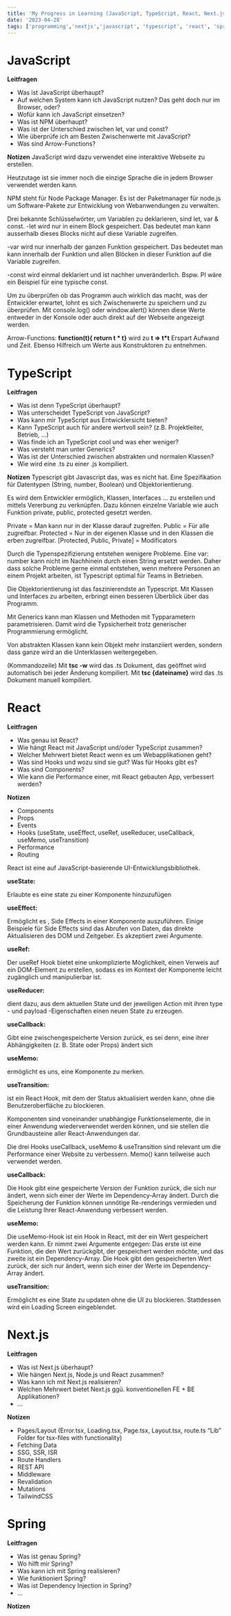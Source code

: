 ```yaml
---
title: 'My Progress in Learning (JavaScript, TypeScript, React, Next.js & Spring)'
date: '2023-04-28'
tags: ['programming','nextjs','javascript', 'typescript', 'react', 'spring']
---
```


# JavaScript

<CustomImage src="https://raw.githubusercontent.com/AndrinTraeger/blogposts/main/images/js.png" alt="JavaScript" />

**Leitfragen**
- Was ist JavaScript überhaupt?
- Auf welchen System kann ich JavaScript nutzen? Das geht doch nur im Browser, oder?
- Wofür kann ich JavaScript einsetzen?
- Was ist NPM überhaupt?
- Was ist der Unterschied zwischen let, var und const?
- Wie überprüfe ich am Besten Zwischenwerte mit JavaScript?
- Was sind Arrow-Functions?

**Notizen**
JavaScript wird dazu verwendet eine interaktive Webseite zu erstellen.

Heutzutage ist sie immer noch die einzige Sprache die in jedem Browser verwendet werden kann.

NPM steht für Node Package Manager. Es ist der Paketmanager für node.js um Software-Pakete zur Entwicklung von Webanwendungen zu verwalten.

Drei bekannte Schlüsselwörter, um Variablen zu deklarieren, sind let, var & const.
-let wird nur in einem Block gespeichert. Das bedeutet man kann ausserhalb dieses Blocks nicht auf diese Variable zugreifen.

-var wird nur innerhalb der ganzen Funktion gespeichert. Das bedeutet man kann innerhalb der Funktion und allen Blöcken in dieser Funktion auf die Variable zugreifen.

-const wird einmal deklariert und ist nachher unveränderlich. Bspw. PI wäre ein Beispiel für eine typische const.

Um zu überprüfen ob das Programm auch wirklich das macht, was der Entwickler erwartet, lohnt es sich Zwischenwerte zu speichern und zu überprüfen. Mit console.log() oder window.alert() können diese Werte entweder in der Konsole oder auch direkt auf der Webseite angezeigt werden.

Arrow-Functions: 
**function(t){ return t * t}** wird zu **t => t*t**
Erspart Aufwand und Zeit.
Ebenso Hilfreich um Werte aus Konstruktoren zu entnehmen.

# TypeScript

<CustomImage src="https://raw.githubusercontent.com/AndrinTraeger/blogposts/main/images/ts.png" alt="TypeScript" />

**Leitfragen**
- Was ist denn TypeScript überhaupt?
- Was unterscheidet TypeScript von JavaScript?
- Was kann mir TypeScript aus Entwicklersicht bieten?
- Kann TypeScript auch für andere wertvoll sein? (z.B. Projektleiter, Betrieb, …)
- Was finde ich an TypeScript cool und was eher weniger?
- Was versteht man unter Generics?
- Was ist der Unterschied zwischen abstrakten und normalen Klassen?
- Wie wird eine .ts zu einer .js kompiliert.

**Notizen**
Typescript gibt Javascript das, was es nicht hat. Eine Spezifikation für Datentypen (String, number, Boolean) und Objektorientierung. 

Es wird dem Entwickler ermöglich, Klassen, Interfaces … zu erstellen und mittels Vererbung zu verknüpfen. Dazu können einzelne Variable wie auch Funktion private, public, protected gesetzt werden. 

Private = Man kann nur in der Klasse darauf zugreifen.
Public = Für alle zugreifbar.
Protected = Nur in der eigenen Klasse und in den Klassen die erben zugreifbar.
[Protected, Public, Private] = Modificators

Durch die Typenspezifizierung entstehen wenigere Probleme. Eine var: number kann nicht im Nachhinein durch einen String ersetzt werden.
Daher dass solche Probleme gerne einmal entstehen, wenn mehrere Personen an einem Projekt arbeiten, ist Typescript optimal für Teams in Betrieben.

Die Objektorientierung ist das faszinierendste an Typescript. Mit Klassen und Interfaces zu arbeiten, erbringt einen besseren Überblick über das Programm.

Mit Generics kann man Klassen und Methoden mit Typparametern parametrisieren. Damit wird die Typsicherheit trotz generischer Programmierung ermöglicht.

Von abstrakten Klassen kann kein Objekt mehr instanziiert werden, sondern dass ganze wird an die Unterklassen weitergegeben.

(Kommandozeile)
Mit **tsc -w** wird das .ts Dokument, das geöffnet wird automatisch bei jeder Änderung kompiliert.
Mit **tsc {dateiname}** wird das .ts Dokument manuell kompiliert.

# React

<CustomImage src="https://raw.githubusercontent.com/AndrinTraeger/blogposts/main/images/react.png" alt="React" />

**Leitfragen**
- Was genau ist React?
- Wie hängt React mit JavaScript und/oder TypeScript zusammen?
- Welcher Mehrwert bietet React wenn es um Webapplikationen geht?
- Was sind Hooks und wozu sind sie gut? Was für Hooks gibt es?
- Was sind Components?
- Wie kann die Performance einer, mit React gebauten App, verbessert werden?

**Notizen**
- Components
- Props
- Events
- Hooks (useState, useEffect, useRef, useReducer, useCallback, useMemo, useTransition)
- Performance
- Routing

React ist eine auf JavaScript-basierende UI-Entwicklungsbibliothek. 

**useState:** 

Erlaubte es eine state zu einer Komponente hinzuzufügen

**useEffect:**

Ermöglicht es , Side Effects in einer Komponente auszuführen. Einige Beispiele für Side Effects sind das Abrufen von Daten, das direkte Aktualisieren des DOM und Zeitgeber. 
Es akzeptiert zwei Argumente.

**useRef:**

Der useRef Hook bietet eine unkomplizierte Möglichkeit, einen Verweis auf ein DOM-Element zu erstellen, sodass es im Kontext der Komponente leicht zugänglich und manipulierbar ist.

**useReducer:** 

dient dazu, aus dem aktuellen State und der jeweiligen Action mit ihren type - und payload -Eigenschaften einen neuen State zu erzeugen.

**useCallback:** 

Gibt eine zwischengespeicherte Version zurück, es sei denn, eine ihrer Abhängigkeiten (z. B. State oder Props) ändert sich

**useMemo:** 

ermöglicht es uns, eine Komponente zu merken.

**useTransition:** 

ist ein React Hook, mit dem der Status aktualisiert werden kann, ohne die Benutzeroberfläche zu blockieren.

Komponenten sind voneinander unabhängige Funktionselemente, die in einer Anwendung wiederverwendet werden können, und sie stellen die Grundbausteine aller React-Anwendungen dar.

Die drei Hooks useCallback, useMemo & useTransition sind relevant um die Performance einer Website zu verbessern. Memo() kann teilweise auch verwendet werden.

**useCallback:** 

Die Hook gibt eine gespeicherte Version der Funktion zurück, die sich nur ändert, wenn sich einer der Werte im Dependency-Array ändert. Durch die Speicherung der Funktion können unnötige Re-renderings vermieden und die Leistung Ihrer React-Anwendung verbessert werden.

**useMemo:** 

Die useMemo-Hook ist ein Hook in React, mit der ein Wert gespeichert werden kann. Er nimmt zwei Argumente entgegen: Das erste ist eine Funktion, die den Wert zurückgibt, der gespeichert werden möchte, und das zweite ist ein Dependency-Array. Die Hook gibt den gespeicherten Wert zurück, der sich nur ändert, wenn sich einer der Werte im Dependency-Array ändert.

**useTransition:** 

Ermöglicht es eine State zu updaten ohne die UI zu blockieren. Stattdessen wird ein Loading Screen eingeblendet.

# Next.js

<CustomImage src="https://raw.githubusercontent.com/AndrinTraeger/blogposts/main/images/nextjs.png" alt="Nextjs" />

**Leitfragen**
- Was ist Next.js überhaupt?
- Wie hängen Next.js, Node.js und React zusammen?
- Was kann ich mit Next.js realisieren?
- Welchen Mehrwert bietet Next.js ggü. konventionellen FE + BE Applikationen?
- …

**Notizen**
- Pages/Layout (Error.tsx, Loading.tsx, Page.tsx, Layout.tsx, route.ts “Lib” Folder for tsx-files with functionality)
- Fetching Data
- SSG, SSR, ISR
- Route Handlers
- REST API
- Middleware
- Revalidation
- Mutations
- TailwindCSS

# Spring

<CustomImage src="https://raw.githubusercontent.com/AndrinTraeger/blogposts/main/images/spring.png" alt="Spring Boot" />

**Leitfragen**
- Was ist genau Spring?
- Wo hilft mir Spring?
- Was kann ich mit Spring realisieren?
- Wie funktioniert Spring?
- Was ist Dependency Injection in Spring?
- …

**Notizen**